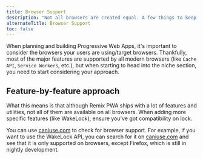 ```yaml
---
title: Browser Support
description: "Not all browsers are created equal. A few things to keep in mind when developing for the web."
alternateTitle: Browser Support
toc: false
---
```


When planning and building Progressive Web Apps, it's important to consider the browsers your users are using/target browsers. Thankfully, most of the major features are supported by all modern browsers (like `Cache API`, `Service Workers`, etc.), but when starting to head into the niche section, you need to start considering your approach.

## Feature-by-feature approach

What this means is that although Remix PWA ships with a lot of features and utilities, not all of them are available on all browsers. When adding more specific features (like WakeLock), ensure you've got compatibility on lock.

You can use [caniuse.com](https://caniuse.com) to check for browser support. For example, if you want to use the WakeLock API, you can search for it on [caniuse.com](https://caniuse.com) and see that it is only supported on browsers, except Firefox, which is still in nightly development.
